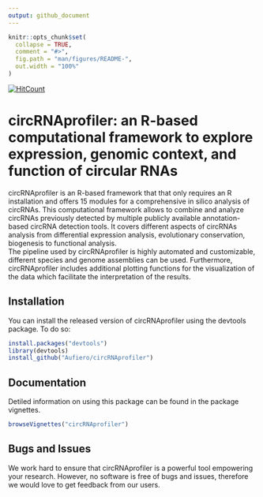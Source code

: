 ```yaml
---
output: github_document
---
```


<!-- README.md is generated from README.Rmd. Please edit that file -->

```r
knitr::opts_chunk$set(
  collapse = TRUE,
  comment = "#>",
  fig.path = "man/figures/README-",
  out.width = "100%"
)
```

[![HitCount](http://hits.dwyl.io/Aufiero/circRNAprofiler.svg)](http://hits.dwyl.io/Aufiero/circRNAprofiler) 

# circRNAprofiler: an R-based computational framework to explore expression, genomic context, and function of circular RNAs 

circRNAprofiler is an R-based framework that that only requires an R installation
and offers 15 modules for a comprehensive in silico analysis of circRNAs. 
This computational framework allows to combine and analyze circRNAs previously
detected by multiple publicly available annotation-based circRNA detection tools.
It covers different aspects of circRNAs analysis from differential expression
analysis, evolutionary conservation, biogenesis to functional analysis.  
The pipeline used by circRNAprofiler is highly automated and customizable,
different species and genome assemblies can be used. Furthermore, circRNAprofiler
includes additional plotting functions for the visualization of the data 
which facilitate the interpretation of the results.

## Installation

You can install the released version of circRNAprofiler using the devtools
package. To do so:

```r
install.packages("devtools")
library(devtools)
install_github("Aufiero/circRNAprofiler")
```

## Documentation
Detiled information on using this package can be found in the package vignettes.

```r
browseVignettes("circRNAprofiler")
```


## Bugs and Issues
We work hard to ensure that circRNAprofiler is a powerful tool empowering your
research. However, no software is free of bugs and issues, therefore we would 
love to get feedback from our users.


